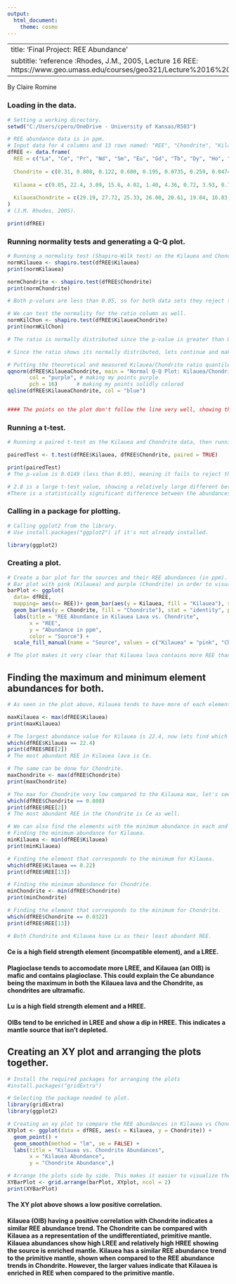 ```yaml
---
output: 
  html_document: 
    theme: cosmo
---
```


---
title: 'Final Project: REE Abundance'
subtitle: 'reference :Rhodes, J.M., 2005, Lecture 16 REE: https://www.geo.umass.edu/courses/geo321/Lecture%2016%20REE.pdf'
---
By Claire Romine



### Loading in the data.

```r
# Setting a working directory.
setwd("C:/Users/cpero/OneDrive - University of Kansas/R503")

# REE abundance data is in ppm.
# Input data for 4 columns and 13 rows named: "REE", "Chondrite", "Kilauea", and "KilaueaChrondrite". "KilaueaChondrite is the ratio between the Kilauea and Chondrite abundances (Kilauea/Chondrite).
dfREE <- data.frame(
  REE = c("La", "Ce", "Pr", "Nd", "Sm", "Eu", "Gd", "Tb", "Dy", "Ho", "Er", "Yb", "Lu"),
  
  Chondrite = c(0.31, 0.808, 0.122, 0.600, 0.195, 0.0735, 0.259, 0.0474, 0.322, 0.0718,0.210, 0.209, 0.0322),
  
  Kilauea = c(9.05, 22.4, 3.09, 15.6, 4.02, 1.40, 4.36, 0.72, 3.93, 0.77, 1.91, 1.58, 0.22),
  
  KilaueaChondrite = c(29.19, 27.72, 25.33, 26.00, 20.61, 19.04, 16.83, 15.19, 12.20, 10.72, 9.095, 7.55, 6.83)
)
# (J.M. Rhodes, 2005).

print(dfREE)
```

### Running normality tests and generating a Q-Q plot.

```r
# Running a normality test (Shapiro-Wilk test) on the Kilauea and Chondrite abundances, then printing the results.
normKilauea <- shapiro.test(dfREE$Kilauea)
print(normKilauea)

normChondrite <- shapiro.test(dfREE$Chondrite)
print(normChondrite)

# Both p-values are less than 0.05, so for both data sets they reject the null hypothesis and aren't normally distributed.

# We can test the normality for the ratio column as well.
normKilChon <- shapiro.test(dfREE$KilaueaChondrite)
print(normKilChon)

# The ratio is normally distributed since the p-value is greater than 0.05 and fails to reject the null hypothesis.

# Since the ratio shows its normally distributed, lets continue and make a Q-Q plot to visualize how normally distributed the data is when compared to theoretical quantiles.

# Putting the theoretical and measured Kilauea/Chondrite ratio quantiles into the plot.
qqnorm(dfREE$KilaueaChondrite, main = "Normal Q-Q Plot: Kilauea/Chondrite Ratio",
       col = "purple", # making my points purple
       pch = 16)      # making my points solidly colored
qqline(dfREE$KilaueaChondrite, col = "blue")


#### The points on the plot don't follow the line very well, showing that it's not very normally distributed when compared to the theoretical.

```


### Running a t-test.

```r
# Running a paired t-test on the Kilauea and Chondrite data, then running an independent t-test on the ratio data since it's normally distributed.

pairedTest <- t.test(dfREE$Kilauea, dfREE$Chondrite, paired = TRUE)

print(pairedTest)
# The p-value is 0.0149 (less than 0.05), meaning it fails to reject the null hypothesis so there is a difference between the means of the Kilauea and Chondrite abundances.

# 2.8 is a large t-test value, showing a relatively large different between the means
#There is a statistically significant difference between the abundances.

```

### Calling in a package for plotting.

```r
# Calling ggplot2 from the library. 
# Use install.packages("ggplot2") if it's not already installed.

library(ggplot2)

```

### Creating a plot.

```r
# Create a bar plot for the sources and their REE abundances (in ppm). The plot will show how much of each REE is in each source so we can visually compare them.
# Bar plot with pink (Kilauea) and purple (Chondrite) in order to visualize the difference between the REE abundances.
barPlot <- ggplot(
  data= dfREE,
  mapping= aes(x= REE))+ geom_bar(aes(y = Kilauea, fill = "Kilauea"), stat= "identity", position = "dodge") + 
  geom_bar(aes(y = Chondrite, fill = "Chondrite"), stat = "identity", position = "dodge") + 
  labs(title = "REE Abundance in Kilauea Lava vs. Chondrite",
       x = "REE",
       y = "Abundance in ppm",
       color = "Source") +
  scale_fill_manual(name = "Source", values = c("Kilauea" = "pink", "Chondrite" = "purple")) 

# The plot makes it very clear that Kilauea lava contains more REE than the Chondrite for every element. 
```

## Finding the maximum and minimum element abundances for both.

```r
# As seen in the plot above, Kilauea tends to have more of each element than the Chondrite does. Lets compare.

maxKilauea <- max(dfREE$Kilauea)
print(maxKilauea)

# The largest abundance value for Kilauea is 22.4, now lets find which element that corresponds to.
which(dfREE$Kilauea == 22.4)
print(dfREE$REE[2])
# The most abundant REE in Kilauea lava is Ce.

# The same can be done for Chondrite.
maxChondrite <- max(dfREE$Chondrite)
print(maxChondrite)

# The max for Chondrite very low compared to the Kilauea max, let's see what element it corresponds to.
which(dfREE$Chondrite == 0.808)
print(dfREE$REE[2])
# The most abundant REE in the Chondrite is Ce as well. 

# We can also find the elements with the minimum abundance in each and compare.
# Finding the minimum abundance for Kilauea.
minKilauea <- min(dfREE$Kilauea)
print(minKilauea)

# Finding the element that corresponds to the minimum for Kilauea.
which(dfREE$Kilauea == 0.22)
print(dfREE$REE[13])

# Finding the minimum abundance for Chondrite.
minChondrite <- min(dfREE$Chondrite)
print(minChondrite)

# Finding the element that corresponds to the minimum for Chondrite.
which(dfREE$Chondrite == 0.0322)
print(dfREE$REE[13])

# Both Chondrite and Kilauea have Lu as their least abundant REE. 
```

####    Ce is a high field strength element (incompatible element), and a LREE.

####    Plagioclase tends to accomodate more LREE, and Kilauea (an OIB) is mafic and contains plagioclase. This could explain the Ce abundance being the maximum in both the Kilauea lava and the Chondrite, as chondrites are ultramafic. 

####    Lu is a high field strength element and a HREE.

####    OIBs tend to be enriched in LREE and show a dip in HREE. This indicates a mantle source that isn't depleted.

## Creating an XY plot and arranging the plots together.

```r
# Install the required packages for arranging the plots
#install.packages("gridExtra")

# Selecting the package needed to plot. 
library(gridExtra)
library(ggplot2)

# Creating an xy plot to compare the REE abundances in Kilauea vs Chondrite, then adding a trend line. 
XYplot <- ggplot(data = dfREE, aes(x = Kilauea, y = Chondrite)) +
  geom_point() +
  geom_smooth(method = "lm", se = FALSE) +
  labs(title = "Kilauea vs. Chondrite Abundances",
       x = "Kilauea Abundance",
       y = "Chondrite Abundance",)

# Arrange the plots side by side. This makes it easier to visualize the trends.
XYBarPlot <- grid.arrange(barPlot, XYplot, ncol = 2)
print(XYBarPlot)
```
####    The XY plot above shows a low positive correlation. 


####    Kilauea (OIB) having a positive correlation with Chondrite indicates a similar REE abundance trend. The Chondrite can be compared with Kilauea as a representation of the undifferentiated, primitive mantle. Kilauea abundances show high LREE and relatively high HREE showing the source is enriched mantle. Kilauea has a similar REE abundance trend to the primitive mantle, shown when compared to the REE abundance trends in Chondrite. However, the larger values indicate that Kilauea is enriched in REE when compared to the primitive mantle. 




